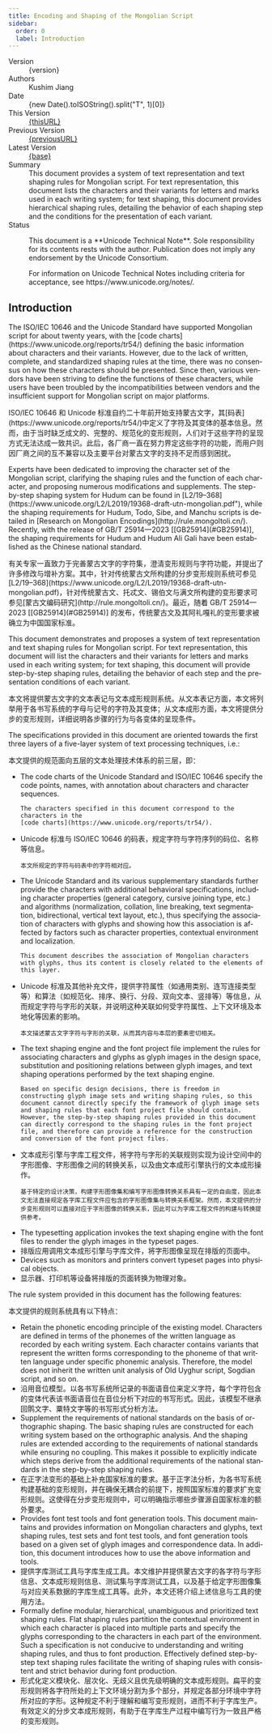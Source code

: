 ```yaml
---
title: Encoding and Shaping of the Mongolian Script
sidebar:
  order: 0
  label: Introduction
---
```




<dl>
  <dt>Version</dt>
  <dd>{version}</dd>

  <dt>Authors</dt>
  <dd>Kushim Jiang</dd>

  <dt>Date</dt>
  <dd>{new Date().toISOString().split("T", 1)[0]}</dd>

  <dt>This Version</dt>
  <dd><a href={thisURL}>{thisURL}</a></dd>

  <dt>Previous Version</dt>
  <dd><a href={previousURL}>{previousURL}</a></dd>

  <dt>Latest Version</dt>
  <dd><a href={base}>{base}</a></dd>

  <dt>Summary</dt>
  <dd>This document provides a system of text representation and text shaping rules for Mongolian script. For text representation, this document lists the characters and their variants for letters and marks used in each writing system; for text shaping, this document provides hierarchical shaping rules, detailing the behavior of each shaping step and the conditions for the presentation of each variant.</dd>

  <dt>Status</dt>
  <dd>
    <p>This document is a **Unicode Technical Note**. Sole responsibility for its contents rests with the author. Publication does not imply any endorsement by the Unicode Consortium.</p>
    <p>For information on Unicode Technical Notes including criteria for acceptance, see https://www.unicode.org/notes/.</p>
  </dd>
</dl>

## Introduction

<p lang="en">The ISO/IEC 10646 and the Unicode Standard have supported Mongolian script for about twenty years, with the [code charts](https://www.unicode.org/reports/tr54/) defining the basic information about characters and their variants. However, due to the lack of written, complete, and standardized shaping rules at the time, there was no consensus on how these characters should be presented. Since then, various vendors have been striving to define the functions of these characters, while users have been troubled by the incompatibilities between vendors and the insufficient support for Mongolian script on major platforms.</p>
<p lang="zh">ISO/IEC 10646 和 Unicode 标准自约二十年前开始支持蒙古文字，其[码表](https://www.unicode.org/reports/tr54/)中定义了字符及其变体的基本信息。然而，由于当时缺乏成文的、完整的、规范化的变形规则，人们对于这些字符的呈现方式无法达成一致共识。此后，各厂商一直在努力界定这些字符的功能，而用户则因厂商之间的互不兼容以及主要平台对蒙古文字的支持不足而感到困扰。</p>

<p lang="en">Experts have been dedicated to improving the character set of the Mongolian script, clarifying the shaping rules and the function of each character, and proposing numerous modifications and supplements. The step-by-step shaping system for Hudum can be found in [L2/19–368](https://www.unicode.org/L2/L2019/19368-draft-utn-mongolian.pdf"), while the shaping requirements for Hudum, Todo, Sibe, and Manchu scripts is detailed in [Research on Mongolian Encodings](http://rule.mongoltoli.cn/). Recently, with the release of GB/T 25914—2023 [[GB25914](#GB25914)], the shaping requirements for Hudum and Hudum Ali Gali have been established as the Chinese national standard.</p>
<p lang="zh">有关专家一直致力于完善蒙古文字的字符集，澄清变形规则与字符功能，并提出了许多修改与增补方案。其中，针对传统蒙古文所构建的分步变形规则系统可参见 [L2/19–368](https://www.unicode.org/L2/L2019/19368-draft-utn-mongolian.pdf)，针对传统蒙古文、托忒文、锡伯文与满文所构建的变形要求可参见[蒙古文编码研究](http://rule.mongoltoli.cn/)。最近，随着 GB/T 25914—2023 [[GB25914](#GB25914)] 的发布，传统蒙古文及其阿礼嘎礼的变形要求被确立为中国国家标准。</p>

<p lang="en">This document demonstrates and proposes a system of text representation and text shaping rules for Mongolian script. For text representation, this document will list the characters and their variants for letters and marks used in each writing system; for text shaping, this document will provide step-by-step shaping rules, detailing the behavior of each step and the presentation conditions of each variant.</p>
<p lang="zh">本文将提供蒙古文字的文本表记与文本成形规则系统。从文本表记方面，本文将列举用于各书写系统的字母与记号的字符及其变体；从文本成形方面，本文将提供分步的变形规则，详细说明各步骤的行为与各变体的呈现条件。</p>

<p lang="en">The specifications provided in this document are oriented towards the first three layers of a five-layer system of text processing techniques, i.e.:</p>
<p lang="zh">本文提供的规范面向五层的文本处理技术体系的前三层，即：</p>

<ul>
  <li lang="en">
    The code charts of the Unicode Standard and ISO/IEC 10646 specify the code points, names, with annotation about characters and character sequences.

    The characters specified in this document correspond to the characters in the
    [code charts](https://www.unicode.org/reports/tr54/).
  </li>
  <li lang="zh">
    Unicode 标准与 ISO/IEC 10646 的码表，规定字符与字符序列的码位、名称等信息。

    本文所规定的字符与码表中的字符相对应。
  </li>

  <li lang="en">
    The Unicode Standard and its various supplementary standards further provide the characters with additional behavioral specifications, including character properties (general category, cursive joining type, etc.) and algorithms (normalization, collation, line breaking, text segmentation, bidirectional, vertical text layout, etc.), thus specifying the association of characters with glyphs and showing how this association is affected by factors such as character properties, contextual environment and localization.

    This document describes the association of Mongolian characters with glyphs, thus its content is closely related to the elements of this layer.
  </li>
  <li lang="zh">
    Unicode 标准及其他补充文件，提供字符属性（如通用类别、连写连接类型等）和算法（如规范化、排序、换行、分段、双向文本、竖排等）等信息，从而规定字符与字形的关联，并说明这种关联如何受字符属性、上下文环境及本地化等因素的影响。

    本文描述蒙古文字字符与字形的关联，从而其内容与本层的要素密切相关。
  </li>

  <li lang="en">
    The text shaping engine and the font project file implement the rules for associating characters and glyphs as glyph images in the design space, substitution and positioning relations between glyph images, and text shaping operations performed by the text shaping engine.

    Based on specific design decisions, there is freedom in constructing glyph image sets and writing shaping rules, so this document cannot directly specify the framework of glyph image sets and shaping rules that each font project file should contain. However, the step-by-step shaping rules provided in this document can directly correspond to the shaping rules in the font project file, and therefore can provide a reference for the construction and conversion of the font project files.
  </li>
  <li lang="zh">
    文本成形引擎与字库工程文件，将字符与字形的关联规则实现为设计空间中的字形图像、字形图像之间的转换关系，以及由文本成形引擎执行的文本成形操作。

    基于特定的设计决策，构建字形图像集和编写字形图像转换关系具有一定的自由度，因此本文无法直接规定各字库工程文件应包含的字形图像集与转换关系框架。然而，本文提供的分步变形规则可以直接对应于字形图像的转换关系，因此可以为字库工程文件的构建与转换提供参考。
  </li>

  <li lang="en">The typesetting application invokes the text shaping engine with the font files to render the glyph images in the typeset pages.</li>
  <li lang="zh">排版应用调用文本成形引擎与字库文件，将字形图像呈现在排版的页面中。</li>

  <li lang="en">Devices such as monitors and printers convert typeset pages into physical objects.</li>
  <li lang="zh">显示器、打印机等设备将排版的页面转换为物理对象。</li>
</ul>

<p lang="en">The rule system provided in this document has the following features:</p>
<p lang="zh">本文提供的规则系统具有以下特点：</p>

<ul>
  <li lang="en">Retain the phonetic encoding principle of the existing model. Characters are defined in terms of the phonemes of the written language as recorded by each writing system. Each character contains variants that represent the written forms corresponding to the phoneme of that written language under specific phonemic analysis. Therefore, the model does not inherit the written unit analysis of Old Uyghur script, Sogdian script, and so on.</li>
  <li lang="zh">沿用音位模型。以各书写系统所记录的书面语音位来定义字符，每个字符包含的变体代表该书面语音位在音位分析下对应的书写形式。因此，该模型不继承回鹘文字、粟特文字等的书写形式分析方法。</li>

  <li lang="en">Supplement the requirements of national standards on the basis of orthographic shaping. The basic shaping rules are constructed for each writing system based on the orthographic analysis. And the shaping rules are extended according to the requirements of national standards while ensuring no coupling. This makes it possible to explicitly indicate which steps derive from the additional requirements of the national standards in the step-by-step shaping rules.</li>
  <li lang="zh">在正字法变形的基础上补充国家标准的要求。基于正字法分析，为各书写系统构建基础的变形规则，并在确保无耦合的前提下，按照国家标准的要求扩充变形规则。这使得在分步变形规则中，可以明确指示哪些步骤源自国家标准的额外要求。</li>

  <li lang="en">Provides font test tools and font generation tools. This document maintains and provides information on Mongolian characters and glyphs, text shaping rules, test sets and font test tools, and font generation tools based on a given set of glyph images and correspondence data. In addition, this document introduces how to use the above information and tools.</li>
  <li lang="zh">提供字库测试工具与字库生成工具。本文维护并提供蒙古文字的各字符与字形信息、文本成形规则信息、测试集与字库测试工具，以及基于给定字形图像集与对应关系数据的字库生成工具等。此外，本文还将介绍上述信息与工具的使用方法。</li>

  <li lang="en">Formally define modular, hierarchical, unambiguous and prioritized text shaping rules. Flat shaping rules partition the contextual environment in which each character is placed into multiple parts and specify the glyphs corresponding to the characters in each part of the environment. Such a specification is not conducive to understanding and writing shaping rules, and thus to font production. Effectively defined step-by-step text shaping rules facilitate the writing of shaping rules with consistent and strict behavior during font production.</li>
  <li lang="zh">形式化定义模块化、层次化、无歧义且优先级明确的文本成形规则。扁平的变形规则将各字符所处的上下文环境分割为多个部分，并规定各部分环境中字符所对应的字形。这种规定不利于理解和编写变形规则，进而不利于字库生产。有效定义的分步文本成形规则，有助于在字库生产过程中编写行为一致且严格的变形规则。</li>
</ul>

